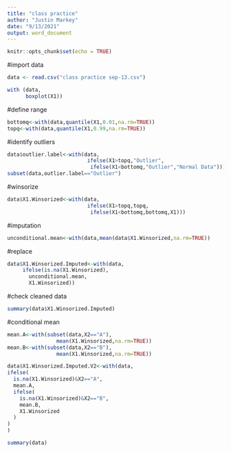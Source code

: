 ```yaml
---
title: "class practice"
author: "Justin Markey"
date: "9/13/2021"
output: word_document
---
```


```r
knitr::opts_chunk$set(echo = TRUE)
```

#import data
```r
data <- read.csv("class practice sep-13.csv")

```

```r
with (data,
      boxplot(X1))
```

#define range
```r
bottomq<-with(data,quantile(X1,0.01,na.rm=TRUE))
topq<-with(data,quantile(X1,0.99,na.rm=TRUE))
```

#identify outliers

```r

data$outlier.label<-with(data,
                          ifelse(X1>topq,"Outlier",
                           ifelse(X1<bottomq,"Outlier","Normal Data")))
subset(data,outlier.label=="Outlier")

```

#winsorize

```r
data$X1.Winsorized<-with(data,
                          ifelse(X1>topq,topq,
                           ifelse(X1<bottomq,bottomq,X1)))
```

#imputation
```r
unconditional.mean<-with(data,mean(data$X1.Winsorized,na.rm=TRUE))
```

#replace
```r
data$X1.Winsorized.Imputed<-with(data,
     ifelse(is.na(X1.Winsorized),
       unconditional.mean,
       X1.Winsorized))
```
#check cleaned data
```r
summary(data$X1.Winsorized.Imputed)
```

#conditional mean
```r
mean.A<-with(subset(data,X2=="A"),
                mean(X1.Winsorized,na.rm=TRUE))
mean.B<-with(subset(data,X2=="B"),
                mean(X1.Winsorized,na.rm=TRUE))
```

```r
data$X1.Winsorized.Imputed.V2<-with(data,
ifelse(
  is.na(X1.Winsorized)&X2=="A",
  mean.A,
  ifelse(
    is.na(X1.Winsorized)&X2=="B",
    mean.B,
    X1.Winsorized
  )
)
)
```

```r
summary(data)
```


